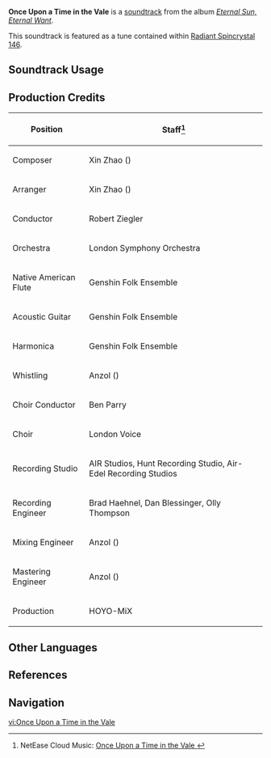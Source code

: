 {{Stub}}
{{Soundtrack Infobox
|image          = Eternal Sun, Eternal Want.png
|album          = Eternal Sun, Eternal Want
|disc           = 1
|number         = 17
|featured       = 
|featured2      = 
|featured3      = 
|featured_disc  = 
|featured_disc2 = 
|featured_disc3 = 
|youtube_id     = pQucU4WZC2c
|spotify_id     = 6SgGUyIfFKeo4rctyiw1ch
|previous       = Hushed Canopy of Night
|next           = Homeward Bound
}}
'''Once Upon a Time in the Vale''' is a [[soundtrack]] from the album ''[[Eternal Sun, Eternal Want]]''.

This soundtrack is featured as a tune contained within [[Radiant Spincrystal 146]].

==Soundtrack Usage==
{{Soundtrack Usage
|location          = Quahuacan Cliff//night;;Tezcatepetonco Range//night
|quest             = 
|domain            = 
|eventgameplay     = 
|special_displayed = 
|special           = 
|teapot            = 146
|mediaoriginal     =
}}
<!--
==Other Arrangements==
{{Files by Category Gallery|Media Using an Unreleased Arrangement of {{subst:#titleparts:{{subst:PAGENAME}}}} Soundtrack}}
-->

==Production Credits==
{| class="wikitable"
! Position
! Staff<ref>NetEase Cloud Music: [https://music.163.com/#/song?id=2657687364 Once Upon a Time in the Vale {{zh|故年往迹}}]</ref>
|-
! Composer
| Xin Zhao ({{zh|赵鑫}})
|-
! Arranger
| Xin Zhao ({{zh|赵鑫}})
|-
! Conductor
| Robert Ziegler
|-
! Orchestra
| London Symphony Orchestra
|-
! Native American Flute
| Genshin Folk Ensemble
|-
! Acoustic Guitar
| Genshin Folk Ensemble
|-
! Harmonica
| Genshin Folk Ensemble
|-
! Whistling
| Anzol ({{zh|鸦雀有声}})
|-
! Choir Conductor
| Ben Parry
|-
! Choir
| London Voice
|-
! Recording Studio
| AIR Studios, Hunt Recording Studio, Air-Edel Recording Studios
|-
! Recording Engineer
| Brad Haehnel, Dan Blessinger, Olly Thompson
|-
! Mixing Engineer
| Anzol ({{zh|鸦雀有声}})
|-
! Mastering Engineer
| Anzol ({{zh|鸦雀有声}})
|-
! Production
| HOYO-MiX
|}
<!--
==Gallery==
<gallery>
</gallery>
-->

==Other Languages==
{{Other Languages
|en       = Once Upon a Time in the Vale
|zhs      = 故年往迹
|zhs_rm   = 
|zht      = 故年往跡
|zht_rm   = 
|zh_tl    = 
|ja       = 過ぎ去りし日々
|ja_rm    = 
|ja_tl    = 
|ko       = Once Upon a Time in the Vale
|es       = Once Upon a Time in the Vale
|fr       = Once Upon a Time in the Vale
|ru       = Once Upon a Time in the Vale
|th       = Once Upon a Time in the Vale
|vi       = Chuyện Xưa Ở Thung Lũng
|vi_tl    = 
|de       = Once Upon a Time in the Vale
|id       = Once Upon a Time in the Vale
|pt       = Era uma Vez no Vale
|pt_tl    = 
|tr       = Once Upon a Time in the Vale
|it       = Once Upon a Time in the Vale
}}

==References==
{{Reflist}}

==Navigation==
{{Soundtrack Navbox|Eternal Sun, Eternal Want}}

[[vi:Once Upon a Time in the Vale]]